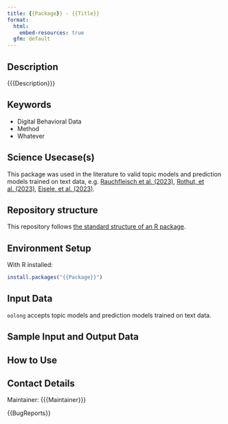 ```yaml
---
title: {{Package}} - {{Title}}
format:
  html:
    embed-resources: true
  gfm: default
---
```


## Description

<!-- - Provide a brief and clear description of the method, its purpose, and what it aims to achieve. Add a link to a related paper from social science domain and show how your method can be applied to solve that research question.   -->

{{{Description}}}

## Keywords

<!-- EDITME -->

* Digital Behavioral Data 
* Method
* Whatever

## Science Usecase(s)

<!-- - Include usecases from social sciences that would make this method applicable in a certain scenario.  -->
<!-- The use cases or research questions mentioned should arise from the latest social science literature cited in the description. -->

<!-- This is an example -->

This package was used in the literature to valid topic models and prediction models trained on text data, e.g. [Rauchfleisch et al. (2023)](10.1080/17512786.2022.2110928), [Rothut, et al. (2023)](https://doi.org/10.1177/14614448231164409), [Eisele, et al. (2023)](https://doi.org/10.1080/19312458.2023.2230560).

## Repository structure

This repository follows [the standard structure of an R package](https://cran.r-project.org/doc/FAQ/R-exts.html#Package-structure).

## Environment Setup

With R installed:

```r
install.packages("{{Package}}")
```

<!-- ## Hardware Requirements (Optional) -->
<!-- - The hardware requirements may be needed in specific cases when a method is known to require more memory/compute power.  -->
<!-- - The method need to be executed on a specific architecture (GPUs, Hadoop cluster etc.) -->


## Input Data 

<!-- - The input data has to be a Digital Behavioral Data (DBD) Dataset -->
<!-- - You can provide link to a public DBD dataset. GESIS DBD datasets (https://www.gesis.org/en/institute/digital-behavioral-data) -->

<!-- This is an example -->

`oolong` accepts topic models and prediction models trained on text data.

## Sample Input and Output Data

<!-- - Show how the input data looks like through few sample instances -->
<!-- - Providing a sample output on the sample input to help cross check  -->

## How to Use

<!-- - Providing HowTos on the method for different types of usages -->
<!-- - Describe how the method should be used, including installation, configuration, and any specific instructions for users. -->

## Contact Details

Maintainer: {{{Maintainer}}}

{{BugReports}}

<!-- ## Publication -->
<!-- - Include information on publications or articles related to the method, if applicable. -->

<!-- ## Acknowledgements -->
<!-- - Acknowledgements if any -->

<!-- ## Disclaimer -->
<!-- - Add any disclaimers, legal notices, or usage restrictions for the method, if necessary. -->

